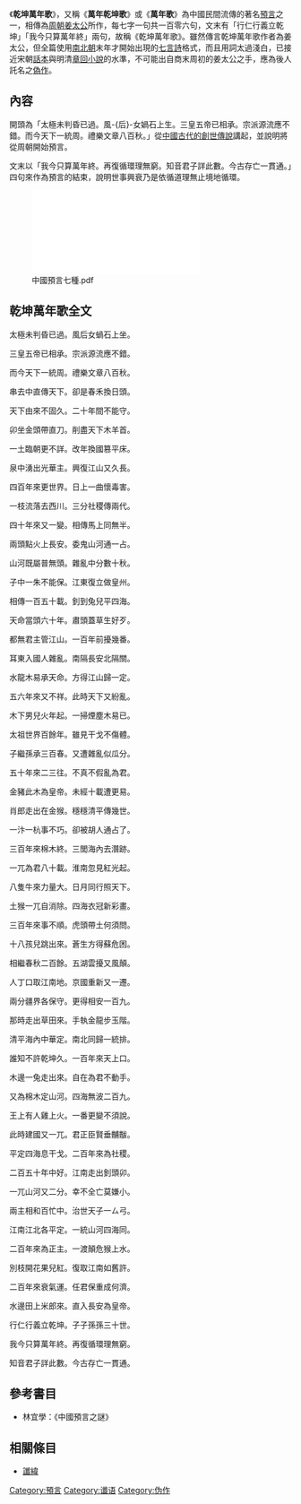 《'''乾坤萬年歌'''》，又稱《'''萬年乾坤歌'''》或《'''萬年歌'''》為中國民間流傳的著名[[預言|預言]]之一，相傳為[[周朝|周朝]][[太公望|姜太公]]所作，每七字一句共一百零六句，文末有「行仁行義立乾坤」「我今只算萬年終」兩句，故稱《乾坤萬年歌》。雖然傳言乾坤萬年歌作者為姜太公，但全篇使用[[南北朝|南北朝]]末年才開始出現的[[七言古詩|七言詩]]格式，而且用詞太過淺白，已接近宋朝[[話本|話本]]與明清[[章回小說|章回小說]]的水準，不可能出自商末周初的姜太公之手，應為後人託名之[[偽作|偽作]]。

==內容==
開頭為「太極未判昏已過。風-{后}-女媧石上生。三皇五帝已相承。宗派源流應不錯。而今天下一統周。禮樂文章八百秋。」從[[中国神话|中國古代的創世傳說]]講起，並說明將從周朝開始預言。

文末以「我今只算萬年終。再復循環理無窮。知音君子詳此數。今古存亡一貫通。」四句來作為預言的結束，說明世事興衰乃是依循道理無止境地循環。

[[File:中國預言七種.pdf|thumb]]

== 乾坤萬年歌全文 ==
太極未判昏已過。風后女蝸石上坐。

三皇五帝已相承。宗派源流應不錯。

而今天下一統周。禮樂文章八百秋。

串去中直傳天下。卻是春禾換日頭。

天下由來不固久。二十年間不能守。

卯坐金頭帶直刀。削盡天下木羊首。

一土臨朝更不詳。改年換國篡平床。

泉中湧出光華主。興復江山又久長。

四百年來更世界。日上一曲懷毒害。

一枝流落去西川。三分社稷傳兩代。

四十年來又一變。相傳馬上同無半。

兩頭點火上長安。委鬼山河通一占。

山河既屬普無頭。雜亂中分數十秋。

子中一朱不能保。江東復立做皇州。

相傳一百五十載。釗到兔兒平四海。

天命當頭六十年。肅頭蓋草生好歹。

都無君主管江山。一百年前擾幾番。

耳東入國人雜亂。南隔長安北隔關。

水龍木易承天命。方得江山歸一定。

五六年來又不祥。此時天下又紛亂。

木下男兒火年起。一掃煙塵木易已。

太祖世界百餘年。雖見干戈不傷體。

子繼孫承三百春。又遭雜亂似瓜分。

五十年來二三往。不真不假亂為君。

金豬此木為皇帝。未經十載遭更易。

肖郎走出在金猴。穩穩清平傳幾世。

一汴一杭事不巧。卻被胡人通占了。

三百年來棉木終。三閭海內去潛跡。

一兀為君八十載。淮南忽見紅光起。

八隻牛來力量大。日月同行照天下。

土猴一兀自消除。四海衣冠新彩畫。

三百年來事不順。虎頭帶土何須問。

十八孩兒跳出來。蒼生方得蘇危困。

相繼春秋二百餘。五湖雲擾又風顛。

人丁口取江南地。京國重新又一遷。

兩分疆界各保守。更得相安一百九。

那時走出草田來。手執金龍步玉階。

清平海內中華定。南北同歸一統排。

誰知不許乾坤久。一百年來天上口。

木邊一兔走出來。自在為君不動手。

又為棉木定山河。四海無波二百九。

王上有人雞上火。一番更變不須說。

此時建國又一兀。君正臣賢垂黼黻。

平定四海息干戈。二百年來為社稷。

二百五十年中好。江南走出釗頭卯。

一兀山河又二分。幸不全亡莫嫌小。

兩主相和百忙中。治世天子一ㄙ弓。

江南江北各平定。一統山河四海同。

二百年來為正主。一渡顛危猴上水。

別枝開花果兒紅。復取江南如舊許。

二百年來衰氣運。任君保重成何濟。

水邊田上米郎來。直入長安為皇帝。

行仁行義立乾坤。子子孫孫三十世。

我今只算萬年終。再復循環理無窮。

知音君子詳此數。今古存亡一貫通。

==參考書目==
*林宜學：《中國預言之謎》

==相關條目==
*[[讖緯|讖緯]]
{{Wikisource|乾坤萬年歌}}
{{预言}}
[[Category:預言|Category:預言]]
[[Category:谶语|Category:谶语]]
[[Category:伪作|Category:伪作]]